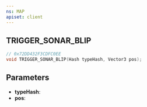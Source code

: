 ```yaml
---
ns: MAP
apiset: client
---
```

## TRIGGER_SONAR_BLIP

```c
// 0x72DD432F3CDFC0EE
void TRIGGER_SONAR_BLIP(Hash typeHash, Vector3 pos);
```


## Parameters
* **typeHash**:
* **pos**: